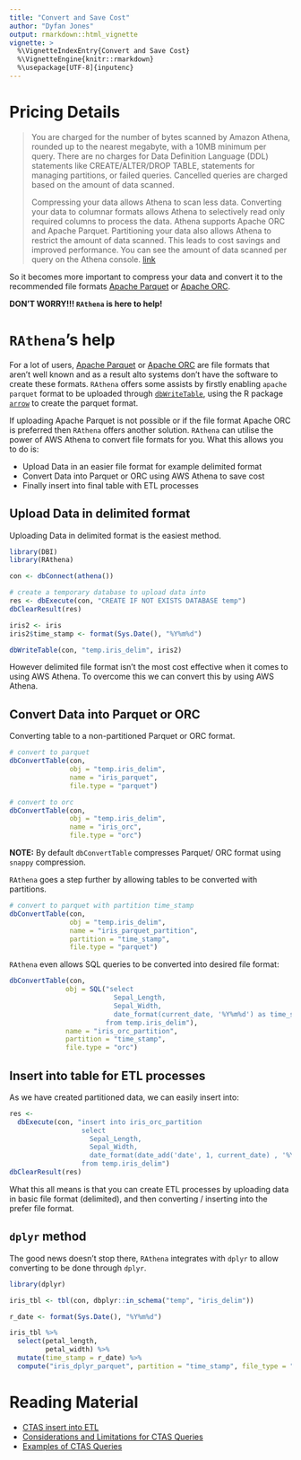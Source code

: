 ```yaml
---
title: "Convert and Save Cost"
author: "Dyfan Jones"
output: rmarkdown::html_vignette
vignette: >
  %\VignetteIndexEntry{Convert and Save Cost}
  %\VignetteEngine{knitr::rmarkdown}
  %\usepackage[UTF-8]{inputenc}
---
```


# Pricing Details

>You are charged for the number of bytes scanned by Amazon Athena, rounded up to the nearest megabyte, with a 10MB minimum per query. There are no charges for Data Definition Language (DDL) statements like CREATE/ALTER/DROP TABLE, statements for managing partitions, or failed queries. Cancelled queries are charged based on the amount of data scanned.
>
>Compressing your data allows Athena to scan less data. Converting your data to columnar formats allows Athena to selectively read only required columns to process the data. Athena supports Apache ORC and Apache Parquet. Partitioning your data also allows Athena to restrict the amount of data scanned. This leads to cost savings and improved performance. You can see the amount of data scanned per query on the Athena console. [link](https://aws.amazon.com/athena/pricing/)

So it becomes more important to compress your data and convert it to the recommended file formats [Apache Parquet](https://parquet.apache.org/) or [Apache ORC](https://orc.apache.org/).

**DON'T WORRY!!! `RAthena` is here to help!**

# `RAthena`'s help

For a lot of users, [Apache Parquet](https://parquet.apache.org/) or [Apache ORC](https://orc.apache.org/) are file formats that aren't well known and as a result alto systems don't have the software to create these formats. `RAthena` offers some assists by firstly enabling `apache parquet` format to be uploaded through [`dbWriteTable`](https://dyfanjones.github.io/RAthena/reference/AthenaWriteTables.html), using the R package [`arrow`](https://arrow.apache.org/docs/r/) to create the parquet format.

If uploading Apache Parquet is not possible or if the file format Apache ORC is preferred then `RAthena` offers another solution. `RAthena` can utilise the power of AWS Athena to convert file formats for you. What this allows you to do is:

* Upload Data in an easier file format for example delimited format
* Convert Data into Parquet or ORC using AWS Athena to save cost
* Finally insert into final table with ETL processes

## Upload Data in delimited format

Uploading Data in delimited format is the easiest method. 

```r
library(DBI)
library(RAthena)

con <- dbConnect(athena())

# create a temporary database to upload data into
res <- dbExecute(con, "CREATE IF NOT EXISTS DATABASE temp")
dbClearResult(res)

iris2 <- iris
iris2$time_stamp <- format(Sys.Date(), "%Y%m%d")

dbWriteTable(con, "temp.iris_delim", iris2)
```

However delimited file format isn't the most cost effective when it comes to using AWS Athena. To overcome this we can convert this by using AWS Athena. 

## Convert Data into Parquet or ORC

Converting table to a non-partitioned Parquet or ORC format.

```r
# convert to parquet
dbConvertTable(con,
               obj = "temp.iris_delim",
               name = "iris_parquet",
               file.type = "parquet")

# convert to orc
dbConvertTable(con,
               obj = "temp.iris_delim",
               name = "iris_orc",
               file.type = "orc")
```

**NOTE:** By default `dbConvertTable` compresses Parquet/ ORC format using `snappy` compression.

`RAthena` goes a step further by allowing tables to be converted with partitions.

```r
# convert to parquet with partition time_stamp
dbConvertTable(con,
               obj = "temp.iris_delim",
               name = "iris_parquet_partition",
               partition = "time_stamp",
               file.type = "parquet")
```

`RAthena` even allows SQL queries to be converted into desired file format:

```r
dbConvertTable(con,
              obj = SQL("select 
                          Sepal_Length,
                          Sepal_Width,
                          date_format(current_date, '%Y%m%d') as time_stamp 
                        from temp.iris_delim"),
              name = "iris_orc_partition",
              partition = "time_stamp",
              file.type = "orc")
```

## Insert into table for ETL processes

As we have created partitioned data, we can easily insert into:

```r
res <- 
  dbExecute(con, "insert into iris_orc_partition
                  select 
                    Sepal_Length,
                    Sepal_Width, 
                    date_format(date_add('date', 1, current_date) , '%Y%m%d') time_stamp 
                  from temp.iris_delim")
dbClearResult(res)
```
What this all means is that you can create ETL processes by uploading data in basic file format (delimited), and then converting / inserting into the prefer file format. 

## `dplyr` method

The good news doesn't stop there, `RAthena` integrates with `dplyr` to allow converting to be done through `dplyr`.

```r
library(dplyr)

iris_tbl <- tbl(con, dbplyr::in_schema("temp", "iris_delim"))

r_date <- format(Sys.Date(), "%Y%m%d")

iris_tbl %>% 
  select(petal_length,
         petal_width) %>% 
  mutate(time_stamp = r_date) %>%
  compute("iris_dplyr_parquet", partition = "time_stamp", file_type = "parquet")
```

# Reading Material

* [CTAS insert into ETL](https://docs.aws.amazon.com/athena/latest/ug/ctas-insert-into-etl.html)
* [Considerations and Limitations for CTAS Queries](https://docs.aws.amazon.com/athena/latest/ug/considerations-ctas.html)
* [Examples of CTAS Queries](https://docs.aws.amazon.com/athena/latest/ug/ctas-examples.html)
